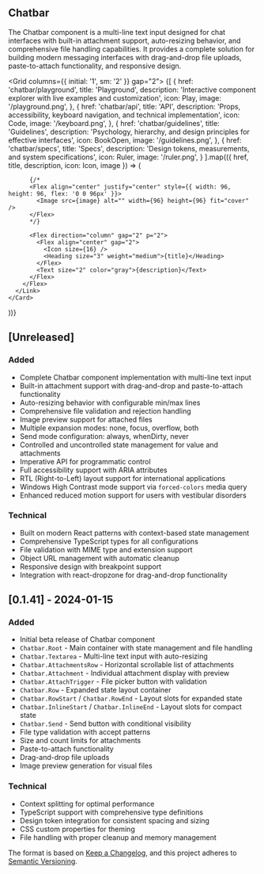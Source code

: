 
<Section size="1">

# Chatbar

The Chatbar component is a multi-line text input designed for chat interfaces with built-in attachment support, auto-resizing behavior, and comprehensive file handling capabilities. It provides a complete solution for building modern messaging interfaces with drag-and-drop file uploads, paste-to-attach functionality, and responsive design.

</Section>

<Separator size="4"/>

<Section>

<Grid columns={{ initial: '1', sm: '2' }} gap="2">
  {[
    {
      href: 'chatbar/playground',
      title: 'Playground',
      description: 'Interactive component explorer with live examples and customization',
      icon: Play,
      image: '/playground.png',
    },
    {
      href: 'chatbar/api',
      title: 'API',
      description: 'Props, accessibility, keyboard navigation, and technical implementation',
      icon: Code,
      image: '/keyboard.png',
    },
    {
      href: 'chatbar/guidelines',
      title: 'Guidelines',
      description: 'Psychology, hierarchy, and design principles for effective interfaces',
      icon: BookOpen,
      image: '/guidelines.png',
    },
    {
      href: 'chatbar/specs',
      title: 'Specs',
      description: 'Design tokens, measurements, and system specifications',
      icon: Ruler,
      image: '/ruler.png',
    }
  ].map(({ href, title, description, icon: Icon, image }) => (
    <Card asChild key={href} size="2" variant="soft">
      <Link href={href}>
        <Flex direction="row" align="center" gap="4">


          {/*
          <Flex align="center" justify="center" style={{ width: 96, height: 96, flex: '0 0 96px' }}>
            <Image src={image} alt="" width={96} height={96} fit="cover" />
          </Flex>
          */}
          
          <Flex direction="column" gap="2" p="2">
            <Flex align="center" gap="2">
              <Icon size={16} />
              <Heading size="3" weight="medium">{title}</Heading>
            </Flex>
            <Text size="2" color="gray">{description}</Text>
          </Flex>
        </Flex>
      </Link>
    </Card>

))}

</Grid>

</Section>

<Separator size="4"/>

<Section size="1">

## [Unreleased]

### Added
- Complete Chatbar component implementation with multi-line text input
- Built-in attachment support with drag-and-drop and paste-to-attach functionality
- Auto-resizing behavior with configurable min/max lines
- Comprehensive file validation and rejection handling
- Image preview support for attached files
- Multiple expansion modes: none, focus, overflow, both
- Send mode configuration: always, whenDirty, never
- Controlled and uncontrolled state management for value and attachments
- Imperative API for programmatic control
- Full accessibility support with ARIA attributes
- RTL (Right-to-Left) layout support for international applications
- Windows High Contrast mode support via `forced-colors` media query
- Enhanced reduced motion support for users with vestibular disorders

### Technical
- Built on modern React patterns with context-based state management
- Comprehensive TypeScript types for all configurations
- File validation with MIME type and extension support
- Object URL management with automatic cleanup
- Responsive design with breakpoint support
- Integration with react-dropzone for drag-and-drop functionality

</Section>

<Separator size="4"/>

<Section size="1">

## [0.1.41] - 2024-01-15

### Added
- Initial beta release of Chatbar component
- `Chatbar.Root` - Main container with state management and file handling
- `Chatbar.Textarea` - Multi-line text input with auto-resizing
- `Chatbar.AttachmentsRow` - Horizontal scrollable list of attachments
- `Chatbar.Attachment` - Individual attachment display with preview
- `Chatbar.AttachTrigger` - File picker button with validation
- `Chatbar.Row` - Expanded state layout container
- `Chatbar.RowStart` / `Chatbar.RowEnd` - Layout slots for expanded state
- `Chatbar.InlineStart` / `Chatbar.InlineEnd` - Layout slots for compact state
- `Chatbar.Send` - Send button with conditional visibility
- File type validation with accept patterns
- Size and count limits for attachments
- Paste-to-attach functionality
- Drag-and-drop file uploads
- Image preview generation for visual files

### Technical
- Context splitting for optimal performance
- TypeScript support with comprehensive type definitions
- Design token integration for consistent spacing and sizing
- CSS custom properties for theming
- File handling with proper cleanup and memory management

</Section>

<Text size="1" color="gray">The format is based on [Keep a Changelog](https://keepachangelog.com/en/1.0.0/), and this project adheres to [Semantic Versioning](https://semver.org/spec/v2.0.0.html).</Text>